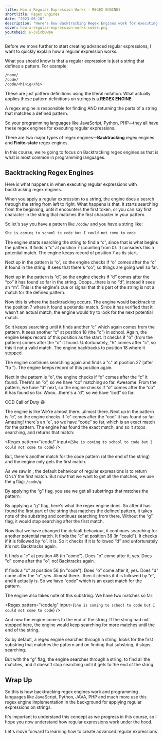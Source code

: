 ```yaml
---
title: How a Regular Expression Works - REGEX ENGINES
shortTitle: Regex Engines
date: "2023-06-16"
description: "Here's how Backtracking Regex Engines work for executing regular expressions on a string"
cover: how-a-regular-expression-works-cover.png
youtubeId: w-3uicbGwpA
---
```


Before we move further to start creating advanced regular expressions, I want to quickly explain how a regular expression works.

What you should know is that a regular expression is just a string that defines a pattern. For example:

```txt
/name/
/code/
/code/<hi>ig</hi>
```

These are just pattern definitions using the literal notation. What actually applies these pattern definitions on strings is a **REGEX ENGINE**.

A regex engine is responsible for finding AND returning the parts of a string that matches a defined pattern.

So your programming languages like JavaScript, Python, PHP—they all have these regex engines for executing regular expressions.

There are two major types of regex engines—**Backtracking** regex engines and **Finite-state** regex engines.

In this course, we're going to focus on Backtracking regex engines as that is what is most common in programming languages.

## Backtracking Regex Engines

Here is what happens in when executing regular expressions with backtracking regex engines.

When you apply a regular expression to a string, the engine does a search through the string from left to right. What happens is that, it starts searching from the beginning, until it encounters the first token, or you can say first character in the string that matches the first character in your pattern.

So let's say you have a pattern like `/code/` and you have a string like:

```txt
She is coming to school to code but I could not come to code
```

The engine starts searching the string to find a “c”, since that is what begins the pattern. It finds a “c” at position 7 (counting from 0). It considers this a potential match. The engine keeps record of position 7 as its start.

Next up in the pattern is “o”, so the engine checks if “o” comes after the “c” it found in the string. It sees that there's “co”, so things are going well so far.

Next up in the pattern is “d”, so the engine checks if “d” comes after the “co” it has found so far in the string. Ooops…there is no “d”, instead it sees an “m”. This is the engine's cue or signal that this part of the string is not a match for the defined pattern.

Now this is where the backtracking occurs. The engine would backtrack to the position 7 where it found a potential match. Since it has verified that it wasn't an actual match, the engine would try to look for the next potential match.

So it keeps searching until it finds another “c” which again comes from the pattern. It sees another “c” at position 18 (the "c") in school. Again, the engine keeps record of this position as the start. It checks if "o" (from the pattern) comes after the "c" it found. Unfortunately, "h" comes after "c", so this it not a valid match. The engine backtracks to position 18 where it stopped.

The engine continues searching again and finds a "c" at position 27 (after "to "). The engine keeps record of this position again.

Next in the pattern is “o”, the engine checks if “o” comes after the “c” it found. There's an “o”, so we have “co” matching so far. Awesome. From the pattern, we have “d” next, so the engine checks if “d” comes after the “co” it has found so far. Wooo…there's a “d”, so we have “cod” so far.

COD Call of Duty 😅

The engine is like We're almost there…almost there. Next up in the pattern is “e”, so the engine checks if “e” comes after the “cod” it has found so far. Amazing! there's an “e”, so we have “code” so far, which is an exact match for the pattern. The engine has found the exact match, and so it stops searching, and returns that match:

<Regex
  pattern="/code/"
  input={`She is coming to school to code but I could not come to code`}
/>

But, there's another match for the code pattern (at the end of the string) and the engine only gets the first match.

As we saw in <CourseLink course='regex' path="flags" label='the flags lesson' />, the default behaviour of regular expressions is to return ONLY the first match. But now that we want to get all the matches, we use the `g` flag: `/code/g`.

By applying the “g” flag, you see we get all substrings that matches the pattern.

By applying a “g” flag, here's what the regex engine does. So after it has found the first part of the string that matches the defined pattern, it takes note of the substring and continues searching from there. Without the “g” flag, it would stop searching after the first match.

Now that we have changed the default behaviour, it continues searching for another potential match. It finds the “c” at position 38 (in "could"). It checks if it is followed by “o”. It is. So it checks if it is followed “d” and unfortunately it's not. Backtracks again.

It finds a "c" at position 48 (in "come"). Does "o" come after it, yes. Does "d" come after the "o", no! Backtracks again.


If finds a "c" at position 56 (in "code"). Does "o" come after it, yes. Does "d" come after the "o", yes. Almost there…then it checks if it is followed by “e”, and it actually is. So we have “code” which is an exact match for the pattern.

The engine also takes note of this substring. We have two matches so far:

<Regex
  pattern="/code/g"
  input={`She is coming to school to code but I could not come to code`}
/>

And now the engine comes to the end of the string. If the string had not stopped here, the engine would keep searching for more matches until the end of the string.

So by default, a regex engine searches through a string, looks for the first substring that matches the pattern and on finding that substring, it stops searching.

But with the “g” flag, the engine searches through a string, to find all the matches, and it doesn't stop searching until it gets to the end of the string.

## Wrap Up

So this is how backtracking regex engines work and programming languages like JavaScript, Python, JAVA, PHP and much more use this regex engine implementation in the background for applying regular expressions on strings.

It's important to understand this concept as we progress in this course, so I hope you now understand how regular expressions work under the hood.

Let's move forward to learning how to create advanced regular expressions
